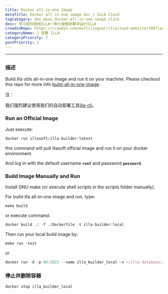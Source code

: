 ```yaml
---
title: Docker all-in-one Image
metaTitle: Docker all in-one image doc | ILLA Cloud
tagCategory: doc_menu_docker-all-in-one-image_click
desc: 学习如何使用ILLA一体化镜像部署并运行ILLA
crowdinRepo: https://crowdin.com/multilingual/illacloud-website/199?languages=zhcn&filter=basic&value=0
categoryName: 👷 部署 ILLA
categoryPriority: 2
postPriority: 1
---
```


* * *

## <h2 hidden>Docker all-in-one Image</h2>

### 描述

Build illa utils all-in-one image and run it on your machine. Please checkout this repo for more info [build-all-in-one-image](https://github.com/illacloud/build-all-in-one-image).

注：

我们强烈建议使用我们的自动部署工具[illa-cli](https://github.com/illacloud/illa)。

### Run an Official Image

Just execute:

```jsx
docker run illasoft/illa-builder:latest
```

this command will pull illasoft official image and run it on your docker environment.

And log in with the default username **`root`** and password **`password`**.

### Build Image Manually and Run

Install GNU make (or execute shell scripts in the scripts folder manually).

For build illa all-in-one image and run, type:

```jsx
make build
```

or execute command:

```jsx
docker build ./ -f ./Dockerfile -t illa-builder:local
```

Then run your local build image by:

```jsx
make run -test
```

or 

```jsx
docker run -d -p 80:2022 --name illa_builder_local -v ~/illa-database:/opt/illa/database -v ~/illa-drive:/opt/illa/drive illa-builder:local
```

### 停止并删除容器

```jsx
docker stop illa_builder_local
```

